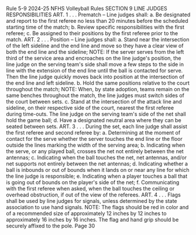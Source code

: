 Rule 5-9 2024-25 NFHS Volleyball Rules SECTION 9 LINE JUDGES RESPONSIBILITIES ART. 1 . . . Prematch – Line judges shall: a. Be designated and report to the first referee no less than 20 minutes before the scheduled starting time of the match; b. Review specific responsibilities with the first referee; c. Be assigned to their positions by the first referee prior to the match. ART. 2 . . . Position – Line judges shall: a. Stand near the intersection of the left sideline and the end line and move so they have a clear view of both the end line and the sideline; NOTE: If the server serves from the left third of the service area and encroaches on the line judge's position, the line judge on the serving team's side shall move a few steps to the side in line with the extension of the end line until the ball is contacted for serve. Then the line judge quickly moves back into position at the intersection of the end line and left sideline. b. Hold the same positions relative to the court throughout the match; NOTE: When, by state adoption, teams remain on the same benches throughout the match, the line judges must switch sides of the court between sets. c. Stand at the intersection of the attack line and sideline, on their respective side of the court, nearest the first referee during time-outs. The line judge on the serving team's side of the net shall hold the game ball; d. Have a designated neutral area where they can be seated between sets. ART. 3 . . . During the set, each line judge shall assist the first referee and second referee by: a. Determining at the moment of contact for the serve whether the server touches the end line or the floor outside the lines marking the width of the serving area; b. Indicating when the serve, or any played ball, crosses the net not entirely between the net antennas; c. Indicating when the ball touches the net, net antennas, and/or net supports not entirely between the net antennas; d. Indicating whether a ball is inbounds or out of bounds when it lands on or near any line for which the line judge is responsible; e. Indicating when a player touches a ball that is going out of bounds on the player's side of the net; f. Communicating with the first referee when asked, when the ball touches the ceiling or overhead obstruction, if out of the view of the referees. ART. 4 . . . Flags shall be used by line judges for signals, unless determined by the state association to use hand signals. NOTE: The flags should be red in color and of a recommended size of approximately 12 inches by 12 inches to approximately 16 inches by 16 inches. The flag and hand grip should be securely affixed to the pole. Page 30
